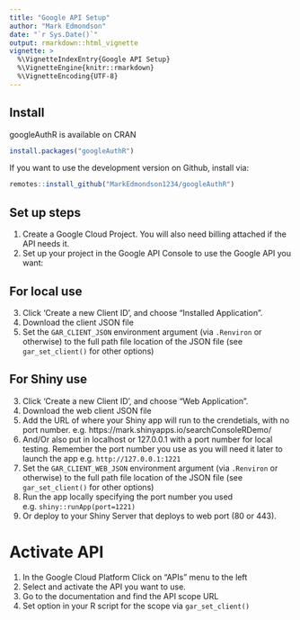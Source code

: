 ```yaml
---
title: "Google API Setup"
author: "Mark Edmondson"
date: "`r Sys.Date()`"
output: rmarkdown::html_vignette
vignette: >
  %\VignetteIndexEntry{Google API Setup}
  %\VignetteEngine{knitr::rmarkdown}
  %\VignetteEncoding{UTF-8}
---
```


## Install

googleAuthR is available on CRAN

```r
install.packages("googleAuthR")
```

If you want to use the development version on Github, install via:

```r
remotes::install_github("MarkEdmondson1234/googleAuthR")
```

## Set up steps

1. Create a Google Cloud Project.  You will also need billing attached if the API needs it. 
2. Set up your project in the Google API Console to use the Google API you want:

## For local use

3. Click 'Create a new Client ID', and choose "Installed Application".
4. Download the client JSON file
5. Set the `GAR_CLIENT_JSON` environment argument (via `.Renviron` or otherwise) to the full path file location of the JSON file (see `gar_set_client()` for other options)
  
## For Shiny use

3. Click 'Create a new Client ID', and choose "Web Application".
4. Download the web client JSON file
5. Add the URL of where your Shiny app will run to the crendetials, with no port number. e.g. https://mark.shinyapps.io/searchConsoleRDemo/
6. And/Or also put in localhost or 127.0.0.1 with a port number for local testing. Remember the port number you use as you will need it later to launch the app e.g. `http://127.0.0.1:1221`
7. Set the `GAR_CLIENT_WEB_JSON` environment argument (via `.Renviron` or otherwise) to the full path file location of the JSON file (see `gar_set_client()` for other options)
8. Run the app locally specifying the port number you used e.g. `shiny::runApp(port=1221)`
9. Or deploy to your Shiny Server that deploys to web port (80 or 443).

# Activate API

1. In the Google Cloud Platform Click on "APIs" menu to the left
2. Select and activate the API you want to use.
3. Go to the documentation and find the API scope URL
4. Set option in your R script for the scope via `gar_set_client()`
